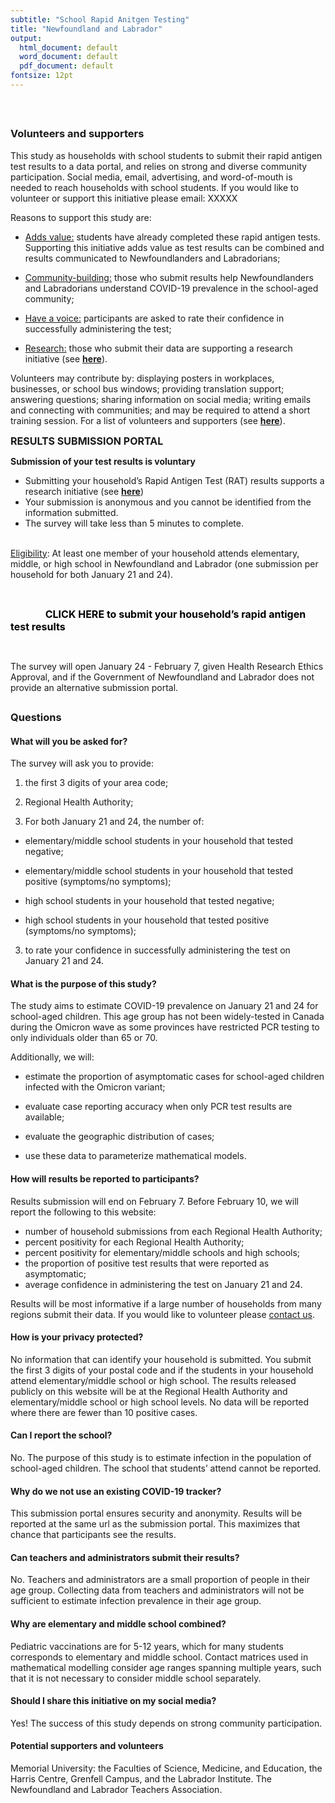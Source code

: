 ```yaml
---
subtitle: "School Rapid Anitgen Testing"
title: "Newfoundland and Labrador"
output:
  html_document: default
  word_document: default
  pdf_document: default
fontsize: 12pt
---
```


\

## {}
### Volunteers and supporters {#contact}

This study as households with school students to submit their rapid antigen test results to a data portal, and relies on strong and diverse community participation. Social media, email, advertising, and word-of-mouth is needed to reach households with school students. If you would like to volunteer or support this initiative please email: XXXXX

Reasons to support this study are:

- <u>Adds value:</u> students have already completed these rapid antigen tests. Supporting this initiative adds value as test results can be combined and results communicated to Newfoundlanders and Labradorians;

- <u>Community-building:</u> those who submit results help Newfoundlanders and Labradorians understand COVID-19 prevalence in the school-aged community;

- <u>Have a voice:</u> participants are asked to rate their confidence in successfully administering the test;

- <u>Research:</u> those who submit their data are supporting a research initiative (see [**here**](#research)).

Volunteers may contribute by: displaying posters in workplaces, businesses, or school bus windows; providing translation support; answering questions; sharing information on social media; writing emails and connecting with communities; and may be required to attend a short training session. For a list of volunteers and supporters (see [**here**](#volunteers)).

<font size = 3>**RESULTS SUBMISSION PORTAL**</font size>
\
<div class="alert alert-info">
**Submission of your test results is voluntary**

- Submitting your household's Rapid Antigen Test (RAT) results supports a research initiative (see [**here**](#research))
- Your submission is anonymous and you cannot be identified from the information submitted.
- The survey will take less than 5 minutes to complete.

\
<u>Eligibility</u>: At least one member of your household attends elementary, middle, or high school in Newfoundland and Labrador (one submission per household for both January 21 and 24). 

\

|              <font size="3"> <font color="black"> **CLICK HERE to submit your household's rapid antigen test results** </font size> </font color>

\

The survey will open January 24 - February 7, given Health Research Ethics Approval, and if the Government of Newfoundland and Labrador does not provide an alternative submission portal.
</div>


## {}

### Questions
#### What will you be asked for?

The survey will ask you to provide:

1. the first 3 digits of your area code;

1. Regional Health Authority;

1. For both January 21 and 24, the number of:

+ elementary/middle school students in your household that tested negative;

+ elementary/middle school students in your household that tested positive (symptoms/no symptoms);

+ high school students in your household that tested negative;

+ high school students in your household that tested positive (symptoms/no symptoms);

3. to rate your confidence in successfully administering the test on January 21 and 24.

#### What is the purpose of this study?

The study aims to estimate COVID-19 prevalence on January 21 and 24 for school-aged children. This age group has not been widely-tested in Canada during the Omicron wave as some provinces have restricted PCR testing to only individuals older than 65 or 70.

Additionally, we will:

- estimate the proportion of asymptomatic cases for school-aged children infected with the Omicron variant;

- evaluate case reporting accuracy when only PCR test results are available;

- evaluate the geographic distribution of cases;

- use these data to parameterize mathematical models.

#### How will results be reported to participants?
Results submission will end on February 7. Before February 10, we will report the following to this website:

- number of household submissions from each Regional Health Authority;
- percent positivity for each Regional Health Authority;
- percent positivity for elementary/middle schools and high schools;
- the proportion of positive test results that were reported as asymptomatic;
- average confidence in administering the test on January 21 and 24.

Results will be most informative if a large number of households from many regions submit their data. If you would like to volunteer please [contact us](#contact). 

#### How is your privacy protected?
No information that can identify your household is submitted. You submit the first 3 digits of your postal code and if the students in your household attend elementary/middle school or high school. The results released publicly on this website will be at the Regional Health Authority and elementary/middle school or high school levels. No data will be reported where there are fewer than 10 positive cases. 

#### Can I report the school?
No. The purpose of this study is to estimate infection in the population of school-aged children. The school that students' attend cannot be reported. 

#### Why do we not use an existing COVID-19 tracker?
This submission portal ensures security and anonymity. Results will be reported at the same url as the submission portal. This maximizes that chance that participants see the results.

#### Can teachers and administrators submit their results?
No. Teachers and administrators are a small proportion of people in their age group. Collecting data from teachers and administrators will not be sufficient to estimate infection prevalence in their age group.

#### Why are elementary and middle school combined?
Pediatric vaccinations are for 5-12 years, which for many students corresponds to elementary and middle school. Contact matrices used in mathematical modelling consider age ranges spanning multiple years, such that it is not necessary to consider middle school separately. 

#### Should I share this initiative on my social media?
Yes! The success of this study depends on strong community participation.

#### Potential supporters and volunteers {#volunteers}
Memorial University: the Faculties of Science, Medicine, and Education, the Harris Centre, Grenfell Campus, and the Labrador Institute. The Newfoundland and Labrador Teachers Association.